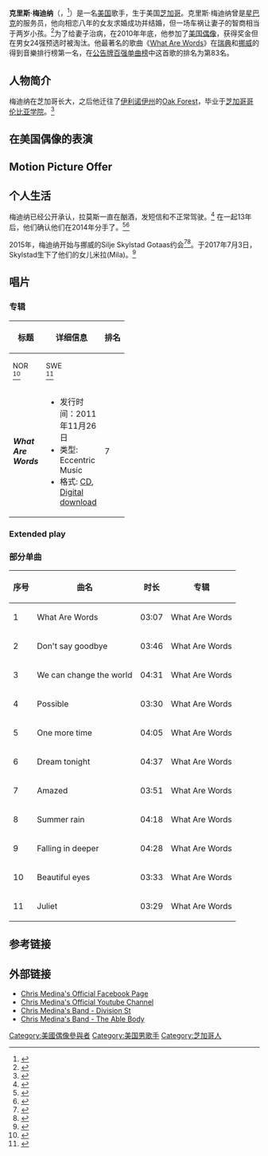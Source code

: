 {{Infobox musical artist <!-- See Wikipedia:WikiProject Musicians -->
| name                = 克里斯·梅迪纳
| background          = solo_singer
| image               = Chris Medina at Liseberg.jpg
| caption             = 2011年克里斯·梅迪纳在瑞典表演时的情景
| image_size          =
| birth_name          = Christopher Edward Medina
| alias               =
| birth_date          = {{birth date and age|1983|11|30}} 
| birth_place         = {{USA}}[[伊利諾伊州|伊利諾伊州]][[芝加哥|芝加哥]]
| origin              =
| genre               = [[搖滾樂|搖滾樂]]、[[流行_(音樂類型)|流行]]
| occupation          = 唱作人、吉他手、钢琴家
| years_active        = 2011年至今
| label               =
| website             = 
| instrument          = 結他、鋼琴、鼓
}}

'''克里斯·梅迪纳'''（{{lang-en|'''Chris Medina'''}}，{{bd|1983年|11月30日|||M}}<ref>{{Cite web|url = http://www.tv2.no/gmn/se-kjaerestens-hjerteskjaerende-bursdagshilsen-til-chris-medina-3651039.html|title = Se kjærestens hjerteskjærende bursdagshilsen til Chris Medina - God Morgen Norge|publisher = Tv2.no|date = |accessdate = 2012-09-03|archive-date = 2013-10-20|archive-url = https://web.archive.org/web/20131020031945/http://www.tv2.no/gmn/se-kjaerestens-hjerteskjaerende-bursdagshilsen-til-chris-medina-3651039.html|dead-url = no}}</ref>）是一名[[美国|美国]]歌手，生于美国[[芝加哥|芝加哥]]。克里斯·梅迪纳曾是[[星巴克|星巴克]]的服务员，他向相恋八年的女友求婚成功并结婚，但一场车祸让妻子的智商相当于两岁小孩。<ref>{{Cite web|url = http://yule.sohu.com/20110511/n307223002.shtml|title = 美国偶像对脑瘫妻子不离不弃 评委感动落泪|publisher = sohu|date = |accessdate = 2016-01-23|archive-date = 2019-08-02|archive-url = https://web.archive.org/web/20190802203806/http://yule.sohu.com/20110511/n307223002.shtml}}</ref>为了给妻子治病，在2010年年底，他参加了[[美国偶像|美国偶像]]，获得奖金但在男女24强预选时被淘汰。他最著名的歌曲《[[What_Are_Words|What Are Words]]》在[[瑞典|瑞典]]和[[挪威|挪威]]的得到音樂排行榜第一名，在[[公告牌百强单曲榜|公告牌百强单曲榜]]中这首歌的排名为第83名。

== 人物简介 ==
梅迪纳在芝加哥长大，之后他迁往了[[伊利诺伊州|伊利诺伊州]]的[[Oak_Forest|Oak Forest]]，毕业于[[芝加哥哥伦比亚学院|芝加哥哥伦比亚学院]]。<ref>{{Cite web |url=https://www.youtube.com/OfficialChrisMedina |title=克里斯·梅迪纳的官方Youtube频道 |accessdate=2016-01-23 |archive-date=2013-10-26 |archive-url=https://web.archive.org/web/20131026031631/https://www.youtube.com/OfficialChrisMedina |dead-url=no }}</ref>

== 在美国偶像的表演 ==

== Motion Picture Offer ==

== 个人生活 ==
梅迪纳已经公开承认，拉莫斯一直在酗酒，发短信和不正常驾驶。<ref>{{cite web|title=‘American Idol’: Chris Medina Gives Update On Injured Fiancé, Juliana|url=http://thetvpage.com/2013/11/02/idol-chris-medina-gives-update-on-fiance/|accessdate=2017-08-22|archive-date=2020-02-16|archive-url=https://web.archive.org/web/20200216003144/http://thetvpage.com/2013/11/02/idol-chris-medina-gives-update-on-fiance/|dead-url=no}}</ref> 在一起13年后，他们确认他们在2014年分手了。<ref>{{cite web |url=http://forjuliana.org/3/post/2014/06/its-not-what-you-think.html |title=Its not what you think |date=2014-06-26 |accessdate=2015-03-27 |deadurl=yes |archiveurl=https://web.archive.org/web/20150322013140/http://www.forjuliana.org/3/post/2014/06/its-not-what-you-think.html |archivedate=2015-03-22 }}</ref><ref>{{cite web |url=http://www.vg.no/rampelys/musikk/vg-lista/chris-medina-fant-kjaereste-i-norge/a/23431196/ |title=Slutt mellom Chris Medina og kjæresten |date=2014-06-27 |accessdate=2017-08-20 |author=Catherine Gonsholt Ighanian |archive-date=2018-02-23 |archive-url=https://web.archive.org/web/20180223205718/https://www.vg.no/rampelys/musikk/vg-lista/chris-medina-fant-kjaereste-i-norge/a/23431196/ |dead-url=no }}</ref>

2015年，梅迪纳开始与挪威的Silje Skylstad Gotaas约会<ref>{{cite web |url=http://www.vg.no/rampelys/musikk/vg-lista/chris-medina-fant-kjaereste-i-norge/a/23431196/ |title=Chris Medina fant kjæreste i Norge |date=2015-04-09 |accessdate=2017-08-20 |author=Catherine Gonsholt Ighanian |archive-date=2018-02-23 |archive-url=https://web.archive.org/web/20180223205718/https://www.vg.no/rampelys/musikk/vg-lista/chris-medina-fant-kjaereste-i-norge/a/23431196/ |dead-url=no }}</ref><ref>{{cite web |url=https://www.dagbladet.no/kjendis/chris-medina-er-kjaereste-med-norske-silje-skylstad-28/66678184#_ga=2.32431096.797023572.1503231343-1786264825.1503020058 |title=Chris Medina er kjæreste med norske Silje Skylstad (28) |date=2015-04-09 |accessdate=2017-08-20 |author=Marius Kromsvoll |archive-date=2019-08-04 |archive-url=https://web.archive.org/web/20190804082600/https://www.dagbladet.no/kjendis/chris-medina-er-kjaereste-med-norske-silje-skylstad-28/66678184#_ga=2.32431096.797023572.1503231343-1786264825.1503020058 |dead-url=no }}</ref>。于2017年7月3日，Skylstad生下了他们的女儿米拉(Mila)。<ref>{{cite web |url=https://www.seher.no/kjendis/na-har-chris-medina-blitt-pappa/68472215 |title=Nå har Chris Medina blitt pappa |date=2017-07-05 |accessdate=2017-08-20 |author=Ruben Pedersen |archive-date=2020-08-15 |archive-url=https://web.archive.org/web/20200815081206/https://www.seher.no/kjendis/na-har-chris-medina-blitt-pappa/68472215 |dead-url=no }}</ref>

== 唱片 ==

=== 专辑 ===
{| class="wikitable plainrowheaders" style="text-align:center;"

! rowspan="2" scope="col" |标题
! rowspan="2" scope="col" | 详细信息
! colspan="2" scope="col" |排名
|-
! scope="col" style="width:3em;font-size:90%;" | NOR<br>
<ref name="nor">{{Cite web|url = http://norwegiancharts.com/showinterpret.asp?interpret=Chris+Medina|title = Norwegian Charts > Chris Medina|publisher = norwegiancharts.com/|accessdate = 2011-12-30|archive-date = 2011-12-28|archive-url = https://web.archive.org/web/20111228234856/http://norwegiancharts.com/showinterpret.asp?interpret=Chris+Medina}}</ref>
! scope="col" style="width:3em;font-size:90%;" | SWE<br>
<ref name="swe">{{Cite web|url = http://swedishcharts.com/showinterpret.asp?interpret=Chris+Medina|title = Swedish Charts > Chris Medina|publisher = swedishcharts.com|accessdate = 02-12-2011|archive-date = 2020-10-08|archive-url = https://web.archive.org/web/20201008220218/https://swedishcharts.com/showinterpret.asp?interpret=Chris+Medina}}</ref>
|-
! scope="row" | '''''What Are Words'''''
|
* 发行时间：2011年11月26日
* 类型: Eccentric Music
* 格式: [[CD|CD]], [[數位音樂下載|Digital download]]
| 7 
| 5 
|}

=== Extended play ===

=== 部分单曲 ===
{| class="m-table "
!序号
!曲名
!时长
!专辑
|-
|1
|What Are Words
|03:07
|What Are Words
|-
|2
|Don't say goodbye
|03:46
|What Are Words
|-
|3
|We can change the world
|04:31
|What Are Words
|-
|4
|Possible
|03:30
|What Are Words
|-
|5
|One more time
|04:05
|What Are Words
|-
|6
|Dream tonight
|04:37
|What Are Words
|-
|7
|Amazed
|03:51
|What Are Words
|-
|8
|Summer rain
|04:18
|What Are Words
|-
|9
|Falling in deeper
|04:28
|What Are Words
|-
|10
|Beautiful eyes
|03:33
|What Are Words
|-
|11
|Juliet
|03:29
|What Are Words
|}

== 参考链接 ==
{{Reflist}}

== 外部链接 ==
* [https://www.facebook.com/OfficialChrisMedina Chris Medina's Official Facebook Page] {{Wayback|url=https://www.facebook.com/OfficialChrisMedina |date=20201101072250 }}
* [https://www.youtube.com/OfficialChrisMedina Chris Medina's Official Youtube Channel]{{Wayback|url=https://www.youtube.com/OfficialChrisMedina |date=20131026031631 }}
* [https://www.facebook.com/OfficalDivisionSt Chris Medina's Band - Division St]
* [http://www.theablebody.com Chris Medina's Band - The Able Body] {{Wayback|url=http://www.theablebody.com/ |date=20120322094439 }}

{{DEFAULTSORT:Medina, Chris}}
[[Category:美國偶像參與者|Category:美國偶像參與者]]
[[Category:美国男歌手|Category:美国男歌手]]
[[Category:芝加哥人|Category:芝加哥人]]